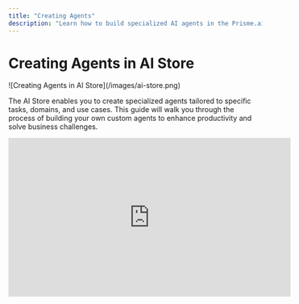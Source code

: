 ```yaml
---
title: "Creating Agents"
description: "Learn how to build specialized AI agents in the Prisme.ai Store"
---
```


# Creating Agents in AI Store

<Frame>
  ![Creating Agents in AI Store](/images/ai-store.png)
</Frame>

The AI Store enables you to create specialized agents tailored to specific tasks, domains, and use cases. This guide will walk you through the process of building your own custom agents to enhance productivity and solve business challenges.

<Frame>
  <iframe width="560" height="315" src="https://www.loom.com/embed/f1a32a8436a148928dd8c00c8926f66c?sid=8b5a0923-3f73-40af-93c7-1a79df9d4627" title="Agent Creation Overview" frameBorder="0" allow="accelerometer; autoplay; clipboard-write; encrypted-media; gyroscope; picture-in-picture" allowFullScreen />
</Frame>

## Agent Creation Overview

Creating an agent involves several key steps:

<Steps>
  <Step title="Define the purpose">
    Determine the specific function and scope of your agent.
  </Step>
  <Step title="Configure capabilities">
    Set up the knowledge, tools, and parameters for your agent.
  </Step>
  <Step title="Test and refine">
    Validate that your agent performs as expected and make improvements.
  </Step>
  <Step title="Publish to AI Store">
    Make your agent available to yourself and others as appropriate.
  </Step>
</Steps>

## Starting the Agent Creation Process

<Steps>
  <Step title="Access the AI Store">
    Navigate to the AI Store from your Prisme.ai dashboard.


  </Step>
  <Step title="Initiate agent creation">
    Click the "Create Agent" button in the top-right corner of the AI Store.
  </Step>
  <Step title="Choose creation method">
    Select how you want to create your agent:
    Options include:

    - **Start from scratch**: Build a completely new agent
    - **Use a template**: Start with a pre-configured template
    - **Clone existing**: Duplicate and modify an existing agent
    - **Import configuration**: Use a DSUL or JSON configuration
  </Step>
</Steps>

## Agent Configuration Interface

The agent configuration interface consists of several tabs where you can define different aspects of your agent:

<Tabs>
  <Tab title="Basic Information">
    In this tab, you'll define the fundamental details of your agent:

    - **Agent Name**: Clear, descriptive name for your agent
    - **Description**: Detailed explanation of the agent's purpose and capabilities
    - **Category**: Primary classification for your agent
    - **Tags**: Additional keywords to help with discovery
    - **Icon/Image**: Visual identifier for your agent
    - **Visibility**: Whether the agent will be listed publicly in the store
  </Tab>
  <Tab title="Instructions & Knowledge">
    Here you'll configure your agent's behavior and information sources:

    - **System Instructions**: Core directives that shape the agent's behavior
    - **Knowledge Bases**: Connect to relevant organizational knowledge
    - **Pre-loaded Context**: Information always available to the agent
    - **Grounding Sources**: References the agent should rely on
    - **Response Style**: Tone, length, and format preferences
  </Tab>
  <Tab title="Model & Parameters">
    Select and configure the AI model that powers your agent:

    - **Model Selection**: Choose which LLM to use
    - **Creativity**: Control creativity vs. determinism
    - **Context Window**: Set the amount of conversation history to retain
    - **Token Limits**: Configure maximum input/output lengths
    - **Advanced Parameters**: Fine-tune model behavior
  </Tab>
  <Tab title="Tools & Capabilities">
    Enable specialized features for your agent:

    - **Canvas Access**: Enable rich document creation
    - **Multimodal Features**: Enable image and audio processing
    - **Custom Tools**: Add specialized tools from the marketplace
    - **API Connections**: Link to external systems and data
    - **Code Execution**: Enable code running capabilities
  </Tab>
  <Tab title="Safeguards">
    Establish guardrails for responsible agent behavior:
    - **Fallback Responses**: Configure replies for out-of-scope queries
    - **Warning Messages**: Define cautions for certain topics
    - **Response Disclaimers**: Add necessary qualifications to answers
    - **Sensitive Topics**: Configure handling of delicate subjects
  </Tab>
</Tabs>

## Defining Basic Information

<Steps>
  <Step title="Name your agent">
    Create a clear, descriptive name that indicates the agent's purpose.

    Best practices for agent names:

    - Be specific (e.g., "Sales Proposal Generator" vs. just "Sales Helper")
    - Keep it concise (ideally under 30 characters)
    - Avoid acronyms unless they're widely understood
    - Consider including the function or domain (e.g., "HR Policy Assistant")
  </Step>
  <Step title="Write a description">
    Create a comprehensive description that explains what the agent does and how to use it.
    Effective descriptions include:

    - The agent's primary purpose
    - Key capabilities and features
    - Ideal use cases
    - Any specialized knowledge or tools it uses
    - Tips for getting the best results
  </Step>
  <Step title="Select a category">
    Choose the primary category that best represents your agent's function.
    Categories help users discover your agent when browsing or filtering the AI Store.
  </Step>
  <Step title="Add tags">
    Include relevant tags to improve discoverability.
    Effective tags include:

    - Related business functions
    - Specific tasks the agent performs
    - Industries or domains it specializes in
    - Technologies or methodologies it uses
  </Step>
  <Step title="Choose an icon">
    Select or upload a visual identifier for your agent.
    You can:

    - Select from the library of pre-designed icons
    - Upload a custom image (recommended size: 256x256 pixels)
    - Use the AI to generate an icon based on your description
  </Step>
  <Step title="Set visibility">
    Determine whether your agent will be listed in the AI Store.

    Options include:

    - **Listed**: Appears in the AI Store browsing and search
    - **Unlisted**: Accessible only via direct link or to specified users
    - **Private**: Visible only to you and those you explicitly share with
  </Step>
</Steps>

## Configuring Instructions & Knowledge

The Instructions & Knowledge section is where you define your agent's behavior and information sources:

<Steps>
  <Step title="Write system instructions">
    Create detailed instructions that guide how the agent behaves and responds.

    Effective system instructions include:

    - The agent's role and perspective
    - Response style and format guidelines
    - Domains of expertise and limitations
    - How to handle uncertainty or out-of-scope queries
    - Specific protocols for specialized tasks

    <Accordion title="Example System Instruction">
      ```
      You are a Sales Proposal Specialist who helps create professional, persuasive sales proposals. 
      
      Your expertise includes:
      - Understanding client needs and pain points
      - Structuring compelling proposals
      - Highlighting value propositions effectively
      - Creating appropriate pricing strategies
      - Designing professional proposal layouts
      
      When helping users:
      - Ask clarifying questions about their client and opportunity
      - Provide specific, actionable suggestions
      - Use professional, confident language
      - Create content that is concise yet comprehensive
      - Structure proposals with clear sections (Executive Summary, Solution Overview, Pricing, etc.)
      
      If asked about topics outside of sales proposals:
      - Politely redirect to your area of expertise
      - Suggest reaching out to another specialist if appropriate
      
      Always maintain a professional, helpful tone focused on achieving successful sales outcomes.
      ```
    </Accordion>
  </Step>
  <Step title="Connect knowledge bases">
    Link relevant knowledge bases to your agent.

    You can:

    - Select from existing organizational knowledge bases
    - Create a new knowledge base specifically for this agent
    - Configure how the agent prioritizes and uses different knowledge sources
    - Set knowledge base query parameters
  </Step>
  <Step title="Add pre-loaded context">
    Provide information that should always be available to the agent.

    Pre-loaded context can include:

    - Key facts and reference information
    - Guidelines and policies
    - Templates or examples
    - Frequently used data or terminology
  </Step>
  <Step title="Configure response style">
    Define how your agent should communicate.

    Style parameters include:

    - Tone (formal, conversational, technical, etc.)
    - Typical response length
    - Level of detail
    - Use of examples and illustrations
    - Technical language vs. simplified explanations
  </Step>
</Steps>

## Selecting Model & Parameters

The model settings determine the underlying AI capabilities and behavior:

<Accordion title="Model Selection">
  Choose the appropriate LLM for your agent:

  Considerations include:

  - Capability requirements (e.g., code generation, multimodal)
  - Response quality needs
  - Processing speed
  - Token costs
  - Specialized abilities

  You can also allow the agent to automatically select the appropriate model for each query based on content.
</Accordion>

<Accordion title="Temperature Setting">
  Control the creativity and determinism of responses:

  - **Lower temperature** (0.0-0.3): More focused, deterministic responses
  - **Moderate temperature** (0.3-0.7): Balanced creativity and consistency
  - **Higher temperature** (0.7-1.0): More creative, varied responses

  Choose based on your agent's purpose:

  - Factual knowledge agents: Lower temperature
  - Creative content agents: Higher temperature
  - General assistance: Moderate temperature
</Accordion>

<Accordion title="Context Window">
  Define how much conversation history the agent retains:

  Options typically range from 2K to 32K tokens, depending on the model.

  Consider:

  - Longer contexts allow for more detailed, contextual responses
  - Shorter contexts reduce token usage and costs
  - Complex tasks may require larger context windows
  - Simple, independent queries work well with smaller contexts
</Accordion>

<Accordion title="Advanced Parameters">
  Fine-tune model behavior with additional settings:

  Parameters may include:

  - Top-p (nucleus sampling)
  - Top-k
  - Frequency penalty
  - Presence penalty
  - Stop sequences
  - Maximum response length

  These settings are typically only needed for specialized use cases requiring precise control over the model's behavior.
</Accordion>

## Enabling Tools & Capabilities

Enhance your agent with specialized tools:

<Tabs>
  <Tab title="Canvas">
    <Frame>
      ![Canvas Configuration](/images/canvas-feature.png)
    </Frame>
    Enable and configure Canvas functionality:

    - Toggle Canvas availability
    - Set default Canvas type (document, code, etc.)
    - Configure Canvas templates
    - Set export options
    - Define collaboration settings
  </Tab>
  <Tab title="Document Handling">
    Configure how your agent works with documents:

    - Toggle document upload capability
    - Set file type restrictions
    - Configure size limits
    - Enable/disable OCR features
    - Set document processing parameters
  </Tab>
  <Tab title="Multimodal Features">
    Enable image and audio processing:

    - Toggle image analysis
    - Configure image generation (if applicable)
    - Enable audio transcription
    - Set quality and resolution parameters
  </Tab>
  <Tab title="Custom Tools">
    Add specialized capabilities from the tool marketplace:

    - Web search and browsing
    - Calculation and analysis tools
    - Data visualization
    - Specialized API connectors
    - Custom enterprise tools
  </Tab>
</Tabs>

## Setting Safeguards


Establish appropriate guardrails for your agent:

<Steps>
  <Step title="Configure content filtering">
    Using prompt, set appropriate boundaries for content generation.
    
    Options include:

    - Content category restrictions
    - Language and tone guidelines
    - Industry-specific compliance settings
    - Custom prohibited content rules
  </Step>
  <Step title="Create fallback responses">
    Define how your agent responds when it encounters queries outside its scope.

    Effective fallbacks:

    - Clearly explain the limitation
    - Suggest alternative approaches
    - Direct users to appropriate resources
    - Maintain a helpful tone

    <Accordion title="Example Fallback Response">
      ```
      I'm specialized in helping with sales proposals and related sales documentation. This question appears to be about [identified topic], which is outside my area of expertise.
      
      To get the best assistance with this:
      - For technical questions: Try the Technical Support Agent
      - For HR policies: The HR Policy Assistant can help
      - For general information: The General Knowledge Agent would be better suited
      
      Would you like me to help with a sales proposal or related sales document instead?
      ```
    </Accordion>
  </Step>
  <Step title="Define warning messages">
    Create appropriate cautions for sensitive topics or uncertain information.

    Warnings can be configured for:

    - Speculative or uncertain information
    - Potentially sensitive topics
    - Legal, medical, or financial advice
    - Experimental features
    - High-stakes decision areas

    <Accordion title="Example Warning Message">
      ```
      Note: The information I'm providing is meant as general sales guidance and should be customized to your specific situation. Before finalizing important sales contracts or pricing, it's advisable to have them reviewed by your legal and finance teams as appropriate.
      ```
    </Accordion>
  </Step>
  <Step title="Set up response disclaimers">
    Add necessary qualifications to certain types of responses.

    Common disclaimer types:

    - Expertise limitations
    - Currency of information
    - Need for human review
    - Industry-specific regulatory disclaimers
    - Data privacy notices
  </Step>
</Steps>

## Testing Your Agent

Before publishing, thoroughly test your agent to ensure it performs as expected:

<Steps>
  <Step title="Enter test mode">
    Click the "Chat" button in the agent configuration interface.

    Test mode provides a preview environment where you can interact with your agent before publishing.
  </Step>
  <Step title="Try diverse queries">
    Test a variety of inputs to verify the agent's behavior.

    Be sure to test:

    - Core capabilities and primary use cases
    - Edge cases and unusual requests
    - Different phrasings and question types
    - Complex, multi-part queries
    - Inputs that should trigger safeguards
  </Step>
  <Step title="Verify tool functionality">
    If your agent uses tools, test that they work correctly.

    For each enabled tool:

    - Verify that it's invoked appropriately
    - Check that results are presented clearly
    - Test error handling and fallbacks
    - Confirm integration with the agent's responses
  </Step>
  <Step title="Review and refine">
    Make adjustments based on testing results.

    Common refinements include:

    - Clarifying system instructions
    - Adjusting model parameters
    - Enhancing knowledge connections
    - Improving fallback responses
    - Fine-tuning tool configurations
  </Step>
</Steps>

## Publishing Your Agent

Once you're satisfied with your agent's performance, you can publish it to the AI Store:

<Steps>
  <Step title="Review agent details">
    Double-check all configurations before publishing.
    The pre-publish review shows a summary of all agent settings and configurations.
  </Step>
  <Step title="Configure availability">
    Determine who can access your agent.

    Options include:

    - **Public**: Available to all users on your Prisme.ai instance
    - **Limited**: Available to specific users or groups
    - **Private**: Available only to you
    - **Organizational**: Available across your entire organization
  </Step>
  <Step title="Set display options">
    Configure how your agent appears in the AI Store.

    Options include:

    - Featured image or promotional banner
    - Short tagline for listings
    - Example screenshots
    - Whether to display user ratings
    - Usage statistics visibility
  </Step>
</Steps>

## Managing Agent Versions

If the agent is created using AI Builder, Prisme.ai supports versioning to help you manage agent updates:

<Accordion title="Version Control">

  Key versioning features:

  - Track changes between versions
  - Maintain version history
  - Roll back to previous versions if needed
  - Clone versions to create variants
  - Add version notes and change logs
</Accordion>

<Accordion title="Creating Updates">

  When updating your agent:

  - Create a new draft version from the current published version
  - Make and test your changes
  - Publish the update when ready
  - Optionally include release notes
  - Control whether to automatically migrate existing users
</Accordion>

## Advanced Configuration with DSUL

For technical users, Prisme.ai supports advanced configuration using DSUL (Digital Service Universal Language):

<Accordion title="Using DSUL for Agent Creation">
  DSUL provides a powerful way to define agents using YAML syntax:

  - Access the DSUL editor from the advanced options menu
  - Define all agent aspects in a single configuration file
  - Import and export DSUL configurations
  - Use meta-programming capabilities for complex agents
  - Create agent templates using DSUL

</Accordion>

## Best Practices for Agent Creation

<CardGroup cols="2">
  <Card title="Define Clear Purpose" icon="bullseye-arrow">
    Create agents with specific, well-defined functions rather than general-purpose assistants.
  </Card>
  <Card title="Provide Detailed Instructions" icon="clipboard-list">
    Be comprehensive in your system instructions to guide the agent's behavior effectively.
  </Card>
  <Card title="Connect Relevant Knowledge" icon="database">
    Link to appropriate knowledge bases to enhance the agent's expertise in its domain.
  </Card>
  <Card title="Choose Appropriate Models" icon="microchip">
    Select the right LLM based on your agent's specific requirements and use cases.
  </Card>
  <Card title="Test Thoroughly" icon="vial">
    Explore a wide range of inputs and scenarios to ensure your agent handles them appropriately.
  </Card>
  <Card title="Establish Clear Guardrails" icon="shield">
    Define proper safeguards to ensure responsible and appropriate agent behavior.
  </Card>
  <Card title="Optimize for Performance" icon="gauge-high">
    Balance capabilities with efficiency to create responsive, effective agents.
  </Card>
  <Card title="Consider User Experience" icon="user">
    Design with the end user in mind, focusing on accessibility and usability.
  </Card>
</CardGroup>

## Troubleshooting Common Issues

<AccordionGroup>
  <Accordion title="Agent not using knowledge base properly">
    If your agent isn't accessing or using connected knowledge effectively:

    - Verify the knowledge base connections are properly configured
    - Check that the system instructions explicitly mention using the knowledge
    - Test with specific queries that should trigger knowledge retrieval
    - Ensure the knowledge base content is properly formatted and indexed
    - Adjust knowledge retrieval parameters in advanced settings
  </Accordion>
  <Accordion title="Tools not being invoked">
    If your agent isn't using tools as expected:

    - Check that tools are properly enabled and configured
    - Verify the agent has permission to use the tools
    - Update system instructions to explicitly mention tool usage
    - Test with clear queries that should trigger specific tools
    - Check tool API endpoints and connections
  </Accordion>
  <Accordion title="Response quality issues">
    If your agent's responses aren't meeting quality expectations:

    - Adjust the model and temperature settings
    - Enhance system instructions with specific quality guidelines
    - Provide more examples in the preloaded context
    - Connect additional relevant knowledge sources
    - Test with different prompt formulations
  </Accordion>
  <Accordion title="Publishing errors">
    If you encounter errors when trying to publish your agent:

    - Check for missing required fields in the configuration
    - Verify that all connected resources (knowledge bases, tools) are accessible
    - Ensure the agent name is unique within your instance
    - Check your permissions for publishing agents
    - Try publishing with more limited visibility settings first
  </Accordion>
</AccordionGroup>

## Next Steps

Now that you know how to create agents in the AI Store, you might want to explore:

<CardGroup cols="3">
  <Card title="Customizing Agents" icon="sliders" href="../customizing-agents">
    Learn how to modify existing agents
  </Card>
  <Card title="Sharing Agents" icon="share-nodes" href="../sharing-agents">
    Share your agents with colleagues
  </Card>
  <Card title="Managing Agents" icon="list-check" href="../managing-agents">
    Maintain and update your agents
  </Card>
</CardGroup>